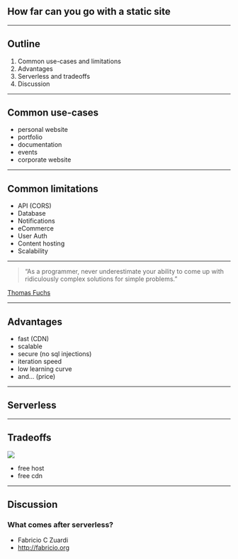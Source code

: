 
## How far can you go with a static site

---

## Outline

<Steps>

1. Common use-cases and limitations
1. Advantages
1. Serverless and tradeoffs
1. Discussion

</Steps>

---

## Common use-cases

<Notes>

- personal website
- portfolio
- documentation
- events
- corporate website

</Notes>

---

## Common limitations

<Notes>

- API (CORS)
- Database
- Notifications
- eCommerce
- User Auth
- Content hosting
- Scalability

</Notes>


---

> “As a programmer, never underestimate your ability to come up with ridiculously complex solutions for simple problems.”

[Thomas Fuchs](https://twitter.com/thomasfuchs/status/641363170481672193)

---

## Advantages

<Notes>

- fast (CDN)
- scalable
- secure (no sql injections)
- iteration speed
- low learning curve
- and... (price)

</Notes>

---

## Serverless

<Notes>
</Notes>

---

## Tradeoffs

![](free-fumigation.png)

<Notes>

- free host
- free cdn

</Notes>

---

## Discussion
### What comes after serverless?

- Fabricio C Zuardi
- http://fabricio.org

